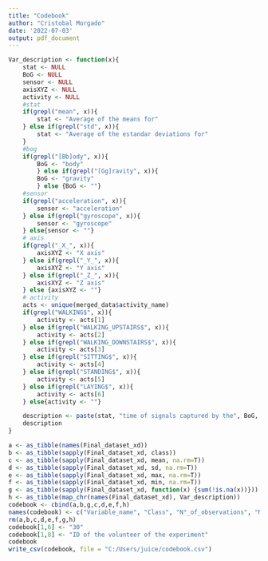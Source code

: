 ```yaml
---
title: "Codebook"
author: "Cristobal Morgado"
date: '2022-07-03'
output: pdf_document
---
```


```r
Var_description <- function(x){
    stat <- NULL
    BoG <- NULL
    sensor <- NULL
    axisXYZ <- NULL
    activity <- NULL
    #stat
    if(grepl("mean", x)){
        stat <- "Average of the means for"
    } else if(grepl("std", x)){
        stat <- "Average of the estandar deviations for"
    }
    #bog
    if(grepl("[Bb]ody", x)){ 
        BoG <- "body"
        } else if(grepl("[Gg]ravity", x)){
        BoG <- "gravity"
        } else {BoG <- ""} 
    #sensor
    if(grepl("acceleration", x)){
        sensor <- "acceleration"
    } else if(grepl("gyroscope", x)){
        sensor <- "gyroscope"
    } else{sensor <- ""}
    # axis
    if(grepl("_X_", x)){
        axisXYZ <- "X axis"
    } else if(grepl("_Y_", x)){
        axisXYZ <- "Y axis"
    } else if(grepl("_Z_", x)){
        axisXYZ <- "Z axis"
    } else {axisXYZ <- ""}
    # activity
    acts <- unique(merged_data$activity_name)
    if(grepl("WALKING$", x)){
        activity <- acts[1]
    } else if(grepl("WALKING_UPSTAIRS$", x)){
        activity <- acts[2]
    } else if(grepl("WALKING_DOWNSTAIRS$", x)){
        activity <- acts[3]
    } else if(grepl("SITTING$", x)){
        activity <- acts[4]
    } else if(grepl("STANDING$", x)){
        activity <- acts[5]
    } else if(grepl("LAYING$", x)){
        activity <- acts[6]
    } else{activity <- ""}

    description <- paste(stat, "time of signals captured by the", BoG, sensor, "sensor on the", axisXYZ, "for the", activity, "activity.") 
    description
}
```


```r
a <- as_tibble(names(Final_dataset_xd))
b <- as_tibble(sapply(Final_dataset_xd, class))
c <- as_tibble(sapply(Final_dataset_xd, mean, na.rm=T)) 
d <- as_tibble(sapply(Final_dataset_xd, sd, na.rm=T)) 
e <- as_tibble(sapply(Final_dataset_xd, max, na.rm=T)) 
f <- as_tibble(sapply(Final_dataset_xd, min, na.rm=T)) 
g <- as_tibble(sapply(Final_dataset_xd, function(x) {sum(!is.na(x))})) 
h <- as_tibble(map_chr(names(Final_dataset_xd), Var_description))
codebook <- cbind(a,b,g,c,d,e,f,h)
names(codebook) <- c("Variable_name", "Class", "N°_of_observations", "Mean", "Estandar_dev", "Max_value", "Min_value", "Description")
rm(a,b,c,d,e,f,g,h)
codebook[1,6] <- "30"
codebook[1,8] <- "ID of the volunteer of the experiment"
codebook
write_csv(codebook, file = "C:/Users/juice/codebook.csv")
```

